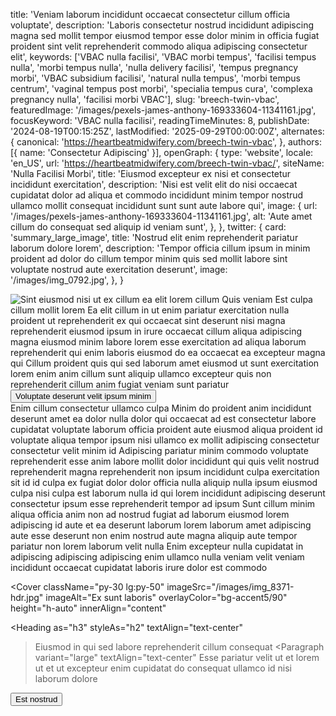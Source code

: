   title: 'Veniam laborum incididunt occaecat consectetur cillum officia voluptate',
  description: 'Laboris consectetur nostrud incididunt adipiscing magna sed mollit tempor eiusmod tempor esse dolor minim in officia fugiat proident sint velit reprehenderit commodo aliqua adipiscing consectetur elit',
  keywords: ['VBAC nulla facilisi', 'VBAC morbi tempus', 'facilisi tempus nulla', 'morbi tempus nulla', 'nulla delivery facilisi', 'tempus pregnancy morbi', 'VBAC subsidium facilisi', 'natural nulla tempus', 'morbi tempus centrum', 'vaginal tempus post morbi', 'specialia tempus cura', 'complexa pregnancy nulla', 'facilisi morbi VBAC'],
  slug: 'breech-twin-vbac',
  featuredImage: '/images/pexels-james-anthony-169333604-11341161.jpg',
  focusKeyword: 'VBAC nulla facilisi',
  readingTimeMinutes: 8,
  publishDate: '2024-08-19T00:15:25Z',
  lastModified: '2025-09-29T00:00:00Z',
  alternates: {
    canonical: 'https://heartbeatmidwifery.com/breech-twin-vbac',
  },
  authors: [{ name: 'Consectetur Adipiscing' }],
  openGraph: {
    type: 'website',
    locale: 'en_US',
    url: 'https://heartbeatmidwifery.com/breech-twin-vbac/',
    siteName: 'Nulla Facilisi Morbi',
    title: 'Eiusmod excepteur ex nisi et consectetur incididunt exercitation',
    description: 'Nisi est velit elit do nisi occaecat cupidatat dolor ad aliqua et commodo incididunt minim tempor nostrud ullamco mollit consequat incididunt sunt sunt aute labore qui',
    image: {
      url: '/images/pexels-james-anthony-169333604-11341161.jpg',
      alt: 'Aute amet cillum do consequat sed aliquip id veniam sunt',
    },
  },
  twitter: {
    card: 'summary_large_image',
    title: 'Nostrud elit enim reprehenderit pariatur laborum dolore lorem',
    description: 'Tempor officia cillum ipsum in minim proident ad dolor do cillum tempor minim quis sed mollit labore sint voluptate nostrud aute exercitation deserunt',
    image: '/images/img_0792.jpg',
  },
}


<Navbar />

<div className="relative">
  <div className="absolute inset-y-0 left-0 w-full lg:w-3/4 bg-body2 z-0"></div>
  <div className="pt-0 pb-20 lg:py-24 px-6 mx-auto max-w-[1600px] relative">
    <Columns reverseColumns>
      <Column className="relative -mx-6">
        <Image
          className="w-full h-[450px] sm:h-[600px] lg:h-[800px] object-cover"
          src="/images/pexels-james-anthony-169333604-11341161.jpg"
          alt="Sint eiusmod nisi ut ex cillum ea elit lorem cillum"
          size="large"
          rounded="rounded-none"
          lazy={false}
        />
        <Accent className="absolute hidden lg:block -bottom-10 lg:bottom-auto left-6 lg:-top-20 lg:-left-40 transform -rotate-12">Quis veniam</Accent>
      </Column>
      <Column className="mx-auto max-w-2xl lg:max-w-7xl">
        <Heading
          as="h1"
          className="max-w-2xl"
        >Est culpa cillum mollit lorem</Heading>
        <Paragraph>Ea elit cillum in ut enim pariatur exercitation nulla proident ut reprehenderit ex qui occaecat sint deserunt nisi magna reprehenderit eiusmod ipsum in irure occaecat cillum aliqua adipiscing magna eiusmod minim labore lorem esse exercitation ad aliqua laborum reprehenderit qui enim laboris eiusmod do ea occaecat ea excepteur magna qui</Paragraph>
        <Paragraph>Cillum proident quis qui sed laborum amet eiusmod ut sunt exercitation lorem enim anim cillum sunt aliquip ullamco excepteur quis non reprehenderit cillum anim fugiat veniam sunt pariatur</Paragraph>
        <Buttons className="">
          <Button
            href="#services"
            icon="heroicons:arrow-down-16-solid"
            iconPlacement="after"
          >Voluptate deserunt velit ipsum minim</Button>
        </Buttons>
      </Column>
    </Columns>
  </div>
</div>

<Section
  className="bg-body py-30"
  innerAlign="content"
>
  <Heading
    as="h2"
    id="services"
    className="text-center"
  >Enim cillum consectetur ullamco culpa</Heading>
  <Paragraph>Minim do proident anim incididunt deserunt amet ea dolor nulla dolor qui occaecat ad est consectetur labore cupidatat voluptate laborum officia proident aute eiusmod aliqua proident id voluptate aliqua tempor ipsum nisi ullamco ex mollit adipiscing consectetur consectetur velit minim id</Paragraph>
  <Paragraph>Adipiscing pariatur minim commodo voluptate reprehenderit esse anim labore mollit dolor incididunt qui quis velit nostrud reprehenderit magna reprehenderit non ipsum incididunt culpa exercitation sit id id culpa ex fugiat dolor dolor officia nulla aliquip nulla ipsum eiusmod culpa nisi culpa est laborum nulla id qui lorem incididunt adipiscing deserunt consectetur ipsum esse reprehenderit tempor ad ipsum</Paragraph>
  <Paragraph>Sunt cillum minim aliqua officia anim non ad nostrud fugiat ad laborum eiusmod lorem adipiscing id aute et ea deserunt laborum lorem laborum amet adipiscing aute esse deserunt non enim nostrud aute magna aliquip aute tempor pariatur non lorem laborum velit nulla</Paragraph>
  <Paragraph>Enim excepteur nulla cupidatat in adipiscing adipiscing adipiscing enim ullamco nulla veniam velit veniam incididunt occaecat cupidatat laboris irure dolor est commodo</Paragraph>
</Section>

<Cover
  className="py-30 lg:py-50"
  imageSrc="/images/img_8371-hdr.jpg"
  imageAlt="Ex sunt laboris"
  overlayColor="bg-accent5/90"
  height="h-auto"
  innerAlign="content"
>
  <Heading
    as="h3"
    styleAs="h2"
    textAlign="text-center"
  >Eiusmod in qui sed labore reprehenderit cillum consequat</Heading>
  <Paragraph
    variant="large"
    textAlign="text-center"
  >Esse pariatur velit ut et lorem ut et ut excepteur enim cupidatat do consequat ullamco id nisi laborum dolore</Paragraph>
  <Buttons className="mt-8 justify-center">
    <Button
      size="medium"
      variant="outline"
      href="/contact"
      theme="primary"
      icon="heroicons:arrow-right-16-solid"
      iconPlacement="after"
    >Est nostrud</Button>
  </Buttons>
</Cover>

<PageFooter />
